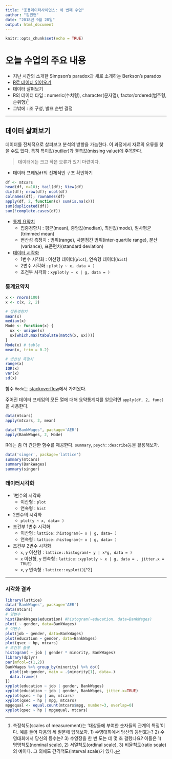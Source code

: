 ```yaml
---
title: "응용데이터사이언스: 세 번째 수업"
author: "김권현"
date: "2018년 9월 28일"
output: html_document
---
```


```r
knitr::opts_chunk$set(echo = TRUE)
```

# 오늘 수업의 주요 내용

* 지난 시간의 소개한 Simpson's paradox과 새로 소개하는 Berkson's paradox
* [R로 데이터 읽어오기](./Class02_ImportingData.html)
* 데이터 살펴보기
* R의 데이터 타입 : numeric(수치형), character(문자열), factor/ordered(범주형,순위형)[^1]
* 그밖에 : 조 구성, 발표 순번 결정

[^1]: 측정척도(scales of measurement)는 '대상들에 부여한 숫자들의 관계의 특징'이다. 예를 들어 다음의 세 질문에 답해보자. 1) 수영대회에서 당신의 등번호는? 2) 수영대회에서 당신의 등수는? 3) 수영장을 한 번 도는 데 몇 초 걸렸나요? 이들은 1) 명명척도(nominal scale), 2) 서열척도(ordinal scale), 3) 비율척도(ratio scale)의 예이다. 그 외에도 간격척도(interval scale)가 있다.

---

## 데이터 살펴보기

데이터를 전체적으로 살펴보고 분석의 방향을 가늠한다. 이 과정에서 자료의 오류를 찾을 수도 있다. 특히 특이값(outlier)과 결측값(missing value)에 주목한다.

> 데이터에는 크고 작은 오류가 있기 마련이다.

* 데이터 프레임`df`의 전체적인 구조 확인하기
```r
df <- mtcars
head(df, n=10); tail(df); View(df)
dim(df); nrow(df); ncol(df)
colnames(df); rownames(df)
apply(df, 2, function(x) sum(is.na(x)))
sum(duplicated(df))
sum(!complete.cases(df))
```
* [통계 요약치](###통계요약치)
    - 집중경향치 : 평균(mean), 중앙값(median), 최빈값(mode), 절사평균(trimmed mean)
    - 변산성 측정치 : 범위(range), 사분점간 범위(inter-quartile range), 분산(variance), 표준편차(standard deviation)
* [데이터 시각화](###데이터시각화)
    - 1변수 시각화 : 이산형 데이터(`plot`), 연속형 데이터(`hist`)
    - 2변수 시각화 : `plot(y ~ x, data = )`
    - 조건부 시각화 : `xyplot(y ~ x | g, data = )`
    
### 통계요약치

```r
x <- rnorm(100)
x <- c(x, 2, 2)

# 집중경향치
mean(x)
median(x)
Mode <- function(x) {
  ux <- unique(x)
  ux[which.max(tabulate(match(x, ux)))]
}
Mode(x) # table
mean(x, trim = 0.2)

# 변산성 측정치
range(x)
IQR(x)
var(x)
sd(x)
```

함수 `Mode`는 [stackoverflow](https://stackoverflow.com/questions/2547402/is-there-a-built-in-function-for-finding-the-mode)에서 가져왔다.

주어진 데이터 프레임의 모든 열에 대해 요약통계치를 얻으려면 `apply(df, 2, func)`을 사용한다.

```r
data(mtcars)
apply(mtcars, 2, mean)

data("BankWages", package='AER')
apply(BankWages, 2, Mode)
```


R에는 좀 더 간단한 함수를 제공한다. `summary`, `psych::describe`등을 활용해보자.
```r
data('singer', package='lattice')
summary(mtcars)
summary(BankWages)
summary(singer)
```

### 데이터시각화

* 1변수의 시각화 
    - 이산형 : `plot`
    - 연속형 : `hist`
    
* 2변수의 시각화
    - `plot(y ~ x, data= )`
  
* 조건부 1변수 시각화
    - 이산형 : `lattice::histogram(~ x | g, data= )`
    - 연속형 : `lattice::histogram(~ x | g, data= )`
    
* 조건부 2변수 시각화
    - `x`, `y` 이산형 : `lattice::histogram(~ y | x*g, data = )`
    - `x` 이산형, `y` 연속형 : `lattice::xyplot(y ~ x | g, data = , jitter.x = TRUE)`
    - `x`, `y` 연속형 : `lattice::xyplot()`[^2]

----

### 시각화 결과 

```r
library(lattice)
data('BankWages', package='AER')
data(mtcars)
# 일변수
hist(BankWages$education) #histogram(~education, data=BankWages)
plot( ~ gender, data=BankWages)
# 이변수
plot(job ~ gender, data=BankWages)
plot(education ~ gender, data=BankWages)
plot(qsec ~ hp, mtcars)
# 조건부 플롯
histogram( ~ job | gender * minority, BankWages)
library(dplyr)
par(mfcol=c(1,2))
BankWages %>% group_by(minority) %>% do({
  plot(job~gender, main = .$minority[1], data=.)
  data.frame()
})
xyplot(education ~ job | gender, BankWages)
xyplot(education ~ job | gender, BankWages, jitter.x=TRUE)
xyplot(qsec ~ hp | am, mtcars)
xyplot(qsec ~ hp | mpg, mtcars)
mpgequal <- equal.count(mtcars$mpg, number=3, overlap=0)
xyplot(qsec ~ hp | mpgequal, mtcars)
```


